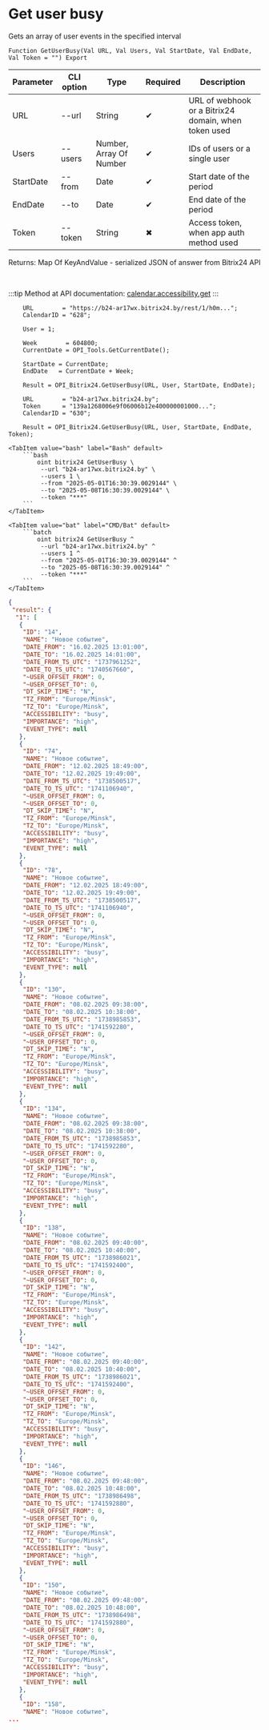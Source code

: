 ﻿---
sidebar_position: 5
---


# Get user busy
 Gets an array of user events in the specified interval



`Function GetUserBusy(Val URL, Val Users, Val StartDate, Val EndDate, Val Token = "") Export`

  | Parameter | CLI option | Type | Required | Description |
  |-|-|-|-|-|
  | URL | --url | String | &#x2714; | URL of webhook or a Bitrix24 domain, when token used |
  | Users | --users | Number, Array Of Number | &#x2714; | IDs of users or a single user |
  | StartDate | --from | Date | &#x2714; | Start date of the period |
  | EndDate | --to | Date | &#x2714; | End date of the period |
  | Token | --token | String | &#x2716; | Access token, when app auth method used |

  
  Returns:  Map Of KeyAndValue - serialized JSON of answer from Bitrix24 API

<br/>

:::tip
Method at API documentation: [calendar.accessibility.get](https://apidocs.bitrix24.ru/api-reference/calendar/calendar-accessibility-get.html)
:::
<br/>



```bsl title="1C:Enterprise/OneScript code example"
    URL        = "https://b24-ar17wx.bitrix24.by/rest/1/h0m...";
    CalendarID = "628";

    User = 1;

    Week        = 604800;
    CurrentDate = OPI_Tools.GetCurrentDate();

    StartDate = CurrentDate;
    EndDate   = CurrentDate + Week;

    Result = OPI_Bitrix24.GetUserBusy(URL, User, StartDate, EndDate);

    URL        = "b24-ar17wx.bitrix24.by";
    Token      = "139a1268006e9f06006b12e400000001000...";
    CalendarID = "630";

    Result = OPI_Bitrix24.GetUserBusy(URL, User, StartDate, EndDate, Token);
```
 

 <Tabs>
  
    <TabItem value="bash" label="Bash" default>
        ```bash
            oint bitrix24 GetUserBusy \
             --url "b24-ar17wx.bitrix24.by" \
             --users 1 \
             --from "2025-05-01T16:30:39.0029144" \
             --to "2025-05-08T16:30:39.0029144" \
             --token "***"
        ```
    </TabItem>
  
    <TabItem value="bat" label="CMD/Bat" default>
        ```batch
            oint bitrix24 GetUserBusy ^
             --url "b24-ar17wx.bitrix24.by" ^
             --users 1 ^
             --from "2025-05-01T16:30:39.0029144" ^
             --to "2025-05-08T16:30:39.0029144" ^
             --token "***"
        ```
    </TabItem>
</Tabs>


```json title="Result"
{
 "result": {
  "1": [
   {
    "ID": "14",
    "NAME": "Новое событие",
    "DATE_FROM": "16.02.2025 13:01:00",
    "DATE_TO": "16.02.2025 14:01:00",
    "DATE_FROM_TS_UTC": "1737961252",
    "DATE_TO_TS_UTC": "1740567660",
    "~USER_OFFSET_FROM": 0,
    "~USER_OFFSET_TO": 0,
    "DT_SKIP_TIME": "N",
    "TZ_FROM": "Europe/Minsk",
    "TZ_TO": "Europe/Minsk",
    "ACCESSIBILITY": "busy",
    "IMPORTANCE": "high",
    "EVENT_TYPE": null
   },
   {
    "ID": "74",
    "NAME": "Новое событие",
    "DATE_FROM": "12.02.2025 18:49:00",
    "DATE_TO": "12.02.2025 19:49:00",
    "DATE_FROM_TS_UTC": "1738500517",
    "DATE_TO_TS_UTC": "1741106940",
    "~USER_OFFSET_FROM": 0,
    "~USER_OFFSET_TO": 0,
    "DT_SKIP_TIME": "N",
    "TZ_FROM": "Europe/Minsk",
    "TZ_TO": "Europe/Minsk",
    "ACCESSIBILITY": "busy",
    "IMPORTANCE": "high",
    "EVENT_TYPE": null
   },
   {
    "ID": "78",
    "NAME": "Новое событие",
    "DATE_FROM": "12.02.2025 18:49:00",
    "DATE_TO": "12.02.2025 19:49:00",
    "DATE_FROM_TS_UTC": "1738500517",
    "DATE_TO_TS_UTC": "1741106940",
    "~USER_OFFSET_FROM": 0,
    "~USER_OFFSET_TO": 0,
    "DT_SKIP_TIME": "N",
    "TZ_FROM": "Europe/Minsk",
    "TZ_TO": "Europe/Minsk",
    "ACCESSIBILITY": "busy",
    "IMPORTANCE": "high",
    "EVENT_TYPE": null
   },
   {
    "ID": "130",
    "NAME": "Новое событие",
    "DATE_FROM": "08.02.2025 09:38:00",
    "DATE_TO": "08.02.2025 10:38:00",
    "DATE_FROM_TS_UTC": "1738985853",
    "DATE_TO_TS_UTC": "1741592280",
    "~USER_OFFSET_FROM": 0,
    "~USER_OFFSET_TO": 0,
    "DT_SKIP_TIME": "N",
    "TZ_FROM": "Europe/Minsk",
    "TZ_TO": "Europe/Minsk",
    "ACCESSIBILITY": "busy",
    "IMPORTANCE": "high",
    "EVENT_TYPE": null
   },
   {
    "ID": "134",
    "NAME": "Новое событие",
    "DATE_FROM": "08.02.2025 09:38:00",
    "DATE_TO": "08.02.2025 10:38:00",
    "DATE_FROM_TS_UTC": "1738985853",
    "DATE_TO_TS_UTC": "1741592280",
    "~USER_OFFSET_FROM": 0,
    "~USER_OFFSET_TO": 0,
    "DT_SKIP_TIME": "N",
    "TZ_FROM": "Europe/Minsk",
    "TZ_TO": "Europe/Minsk",
    "ACCESSIBILITY": "busy",
    "IMPORTANCE": "high",
    "EVENT_TYPE": null
   },
   {
    "ID": "138",
    "NAME": "Новое событие",
    "DATE_FROM": "08.02.2025 09:40:00",
    "DATE_TO": "08.02.2025 10:40:00",
    "DATE_FROM_TS_UTC": "1738986021",
    "DATE_TO_TS_UTC": "1741592400",
    "~USER_OFFSET_FROM": 0,
    "~USER_OFFSET_TO": 0,
    "DT_SKIP_TIME": "N",
    "TZ_FROM": "Europe/Minsk",
    "TZ_TO": "Europe/Minsk",
    "ACCESSIBILITY": "busy",
    "IMPORTANCE": "high",
    "EVENT_TYPE": null
   },
   {
    "ID": "142",
    "NAME": "Новое событие",
    "DATE_FROM": "08.02.2025 09:40:00",
    "DATE_TO": "08.02.2025 10:40:00",
    "DATE_FROM_TS_UTC": "1738986021",
    "DATE_TO_TS_UTC": "1741592400",
    "~USER_OFFSET_FROM": 0,
    "~USER_OFFSET_TO": 0,
    "DT_SKIP_TIME": "N",
    "TZ_FROM": "Europe/Minsk",
    "TZ_TO": "Europe/Minsk",
    "ACCESSIBILITY": "busy",
    "IMPORTANCE": "high",
    "EVENT_TYPE": null
   },
   {
    "ID": "146",
    "NAME": "Новое событие",
    "DATE_FROM": "08.02.2025 09:48:00",
    "DATE_TO": "08.02.2025 10:48:00",
    "DATE_FROM_TS_UTC": "1738986498",
    "DATE_TO_TS_UTC": "1741592880",
    "~USER_OFFSET_FROM": 0,
    "~USER_OFFSET_TO": 0,
    "DT_SKIP_TIME": "N",
    "TZ_FROM": "Europe/Minsk",
    "TZ_TO": "Europe/Minsk",
    "ACCESSIBILITY": "busy",
    "IMPORTANCE": "high",
    "EVENT_TYPE": null
   },
   {
    "ID": "150",
    "NAME": "Новое событие",
    "DATE_FROM": "08.02.2025 09:48:00",
    "DATE_TO": "08.02.2025 10:48:00",
    "DATE_FROM_TS_UTC": "1738986498",
    "DATE_TO_TS_UTC": "1741592880",
    "~USER_OFFSET_FROM": 0,
    "~USER_OFFSET_TO": 0,
    "DT_SKIP_TIME": "N",
    "TZ_FROM": "Europe/Minsk",
    "TZ_TO": "Europe/Minsk",
    "ACCESSIBILITY": "busy",
    "IMPORTANCE": "high",
    "EVENT_TYPE": null
   },
   {
    "ID": "158",
    "NAME": "Новое событие",
...
```
